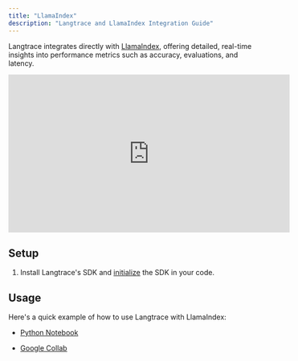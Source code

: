 ```yaml
---
title: "LlamaIndex"
description: "Langtrace and LlamaIndex Integration Guide"
---
```


Langtrace integrates directly with [LlamaIndex](https://www.llamaindex.ai/), offering detailed, real-time insights into performance metrics such as accuracy, evaluations, and latency.

<iframe
	width="560"
	height="315"
	src="https://www.youtube.com/embed/pM4tp87UJHQ?si=kxHuLBouMk-ZV32T"
	title="Langtrace and LlamaIndex Integration"
	frameborder="0"
	allow="accelerometer; autoplay; clipboard-write; encrypted-media; gyroscope; picture-in-picture"
	allowfullscreen
></iframe>

## Setup

1. Install Langtrace's SDK and [initialize](/quickstart) the SDK in your code.

## Usage

Here's a quick example of how to use Langtrace with LlamaIndex:

- [Python Notebook](https://github.com/Scale3-Labs/langtrace-docs/blob/main/langtrace-examples/llamaindex_essay/starter.py.ipynb)

- [Google Collab](https://colab.research.google.com/drive/17idHNPB7BLSUZXcDAU6I5fqEHcPl0k-v?usp=sharing)
